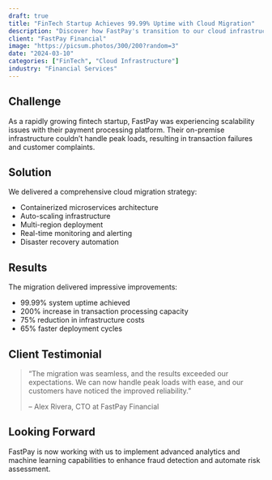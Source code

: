 ```yaml
---
draft: true
title: "FinTech Startup Achieves 99.99% Uptime with Cloud Migration"
description: "Discover how FastPay's transition to our cloud infrastructure improved their service reliability and customer trust."
client: "FastPay Financial"
image: "https://picsum.photos/300/200?random=3"
date: "2024-03-10"
categories: ["FinTech", "Cloud Infrastructure"]
industry: "Financial Services"
---
```


## Challenge

As a rapidly growing fintech startup, FastPay was experiencing scalability issues with their payment processing platform. Their on-premise infrastructure couldn't handle peak loads, resulting in transaction failures and customer complaints.

## Solution

We delivered a comprehensive cloud migration strategy:

- Containerized microservices architecture
- Auto-scaling infrastructure
- Multi-region deployment
- Real-time monitoring and alerting
- Disaster recovery automation

## Results

The migration delivered impressive improvements:

- 99.99% system uptime achieved
- 200% increase in transaction processing capacity
- 75% reduction in infrastructure costs
- 65% faster deployment cycles

## Client Testimonial

> "The migration was seamless, and the results exceeded our expectations. We can now handle peak loads with ease, and our customers have noticed the improved reliability."
>
> -- Alex Rivera, CTO at FastPay Financial

## Looking Forward

FastPay is now working with us to implement advanced analytics and machine learning capabilities to enhance fraud detection and automate risk assessment. 